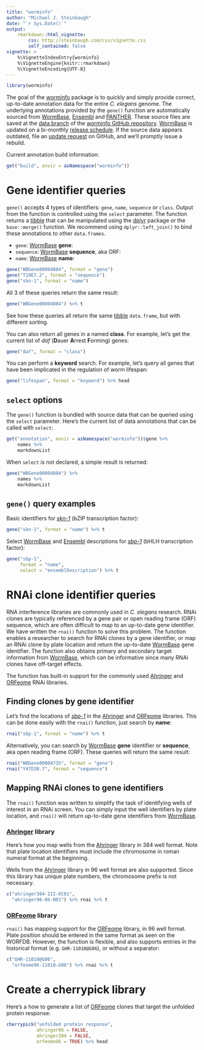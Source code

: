 ```yaml
---
title: "worminfo"
author: "Michael J. Steinbaugh"
date: "`r Sys.Date()`"
output:
    rmarkdown::html_vignette:
        css: http://steinbaugh.com/css/vignette.css
        self_contained: false
vignette: >
    %\VignetteIndexEntry{worminfo}
    %\VignetteEngine{knitr::rmarkdown}
    %\VignetteEncoding{UTF-8}
---
```


```r
library(worminfo)
```

[Ahringer]: http://www.us.lifesciences.sourcebioscience.com/clone-products/non-mammalian/c-elegans/c-elegans-rnai-library/
[dplyr]: https://cran.r-project.org/package=dplyr
[Ensembl]: http://www.ensembl.org/Caenorhabditis_elegans
[ORFeome]: http://worfdb.dfci.harvard.edu
[ORFeome Dharmacon]: http://dharmacon.gelifesciences.com/non-mammalian-cdna-and-orf/c.-elegans-rnai/
[ORFeome SBS]: http://www.us.lifesciences.sourcebioscience.com/clone-products/non-mammalian/c-elegans/c-elegans-orfeome-version-11/
[PANTHER]: http://www.pantherdb.org
[tibble]: https://cran.r-project.org/package=tibble
[worminfo]: https://github.com/steinbaugh/worminfo
[WormBase]: http://www.wormbase.org

[*daf-2*]: http://www.wormbase.org/species/c_elegans/gene/WBGene00000898
[*daf-16*]: http://www.wormbase.org/species/c_elegans/gene/WBGene00000912
[*sbp-1*]: http://www.wormbase.org/species/c_elegans/gene/WBGene00004735
[*skn-1*]: http://www.wormbase.org/species/c_elegans/gene/WBGene00004804

The goal of the [worminfo][] package is to quickly and simply provide correct, up-to-date annotation data for the entire *C. elegans* genome. The underlying annotations provided by the `gene()` function are automatically sourced from [WormBase][], [Ensembl][] and [PANTHER][]. These source files are saved at the [data branch](https://github.com/steinbaugh/worminfo/tree/data) of the [worminfo GitHub repository][worminfo]. [WormBase][] is updated on a bi-monthly [release schedule](http://www.wormbase.org/about/release_schedule). If the source data appears outdated, file an [update request](https://github.com/steinbaugh/worminfo/issues) on GitHub, and we'll promptly issue a rebuild.

Current annotation build information:

```r
get("build", envir = asNamespace("worminfo"))
```



# Gene identifier queries

`gene()` accepts 4 types of identifiers: `gene`, `name`, `sequence` or `class`. Output from the function is controlled using the `select` parameter. The function returns a [tibble][] that can be manipulated using the [dplyr][] package or the `base::merge()` function. We recommend using `dplyr::left_join()` to bind these annotations to other `data.frames`.

- `gene`: [WormBase][] **gene**:
- `sequence`: [WormBase][] **sequence**, aka ORF:
- `name`: [WormBase][] **name**:

```r
gene("WBGene00004804", format = "gene")
gene("T19E7.2", format = "sequence")
gene("skn-1", format = "name")
```

All 3 of these queries return the same result:

```r
gene("WBGene00004804") %>% t
```

See how these queries all return the same [tibble][] `data.frame`, but with different sorting.

You can also return all genes in a named **class**. For example, let's get the current list of *daf* (**D**auer **A**rrest **F**orming) genes:

```r
gene("daf", format = "class")
```

You can perform a **keyword** search. For example, let's query all genes that have been implicated in the regulation of worm lifespan:

```r
gene("lifespan", format = "keyword") %>% head
```

## `select` options

The `gene()` function is bundled with source data that can be queried using the `select` parameter. Here's the current list of data annotations that can be called with `select`:

```r
get("annotation", envir = asNamespace("worminfo"))$gene %>%
    names %>%
    markdownList
```

When `select` is not declared, a simple result is returned:

```r
gene("WBGene00004804") %>%
    names %>%
    markdownList
```


## `gene()` query examples

Basic identifiers for [*skn-1*][] (bZIP transcription factor):

```r
gene("skn-1", format = "name") %>% t
```

Select [WormBase][] and [Ensembl][] descriptions for [*sbp-1*][] (bHLH transcription factor):

```r
gene("sbp-1",
     format = "name",
     select = "ensemblDescription") %>% t
```



# RNAi clone identifier queries

RNA interference libraries are commonly used in *C. elegans* research. RNAi
clones are typically referenced by a gene pair or open reading frame (ORF)
sequence, which are often difficult to map to an up-to-date gene identifier. We
have written the `rnai()` function to solve this problem. The function enables a
researcher to search for RNAi clones by a gene identifier, or map an RNAi clone
by plate location and return the up-to-date [WormBase][] gene identifier. The
function also obtains primary and secondary target information from
[WormBase][], which can be informative since many RNAi clones have off-target
effects.

The function has built-in support for the commonly used [Ahringer][ahringer] and
[ORFeome][] RNAi libraries.


## Finding clones by gene identifier

Let's find the locations of [*sbp-1*][] in the [Ahringer][] and [ORFeome][]
libraries. This can be done easily with the `rnai()` function, just search by
**name**:

```r
rnai("sbp-1", format = "name") %>% t
```

Alternatively, you can search by [WormBase][] **gene** identifier or
**sequence**, aka open reading frame (ORF). These queries will return the same
result:

```r
rnai("WBGene00004735", format = "gene")
rnai("Y47D3B.7", format = "sequence")
```


## Mapping RNAi clones to gene identifiers

The `rnai()` function was written to simplify the task of identifying wells of
interest in an RNAi screen. You can simply input the well identifiers by plate
location, and `rnai()` will return up-to-date gene identifiers from [WormBase][].

### [Ahringer][] library

Here's how you map wells from the [Ahringer][] library in 384 well format. Note
that plate location identifiers must include the chromosome in roman numeral
format at the beginning.

Wells from the [Ahringer][] library in 96 well format are also supported. Since
this library has unique plate numbers, the chromosome prefix is not necessary.

```r
c("ahringer384-III-6C01",
  "ahringer96-86-B01") %>% rnai %>% t
```

### [ORFeome][] library

`rnai()` has mapping support for the [ORFeome][] library, in 96 well format.
Plate position should be entered in the same format as seen on the WORFDB.
However, the function is flexible, and also supports entries in the historical
format (e.g. `GHR-11010@G06`), or without a separator:

```r
c("GHR-11010@G06",
  "orfeome96-11010-G06") %>% rnai %>% t
```



# Create a cherrypick library

Here's a how to generate a list of [ORFeome][] clones that target the unfolded protein response:

```r
cherrypick("unfolded protein response",
           ahringer96 = FALSE,
           ahringer384 = FALSE,
           orfeome96 = TRUE) %>% head
```
